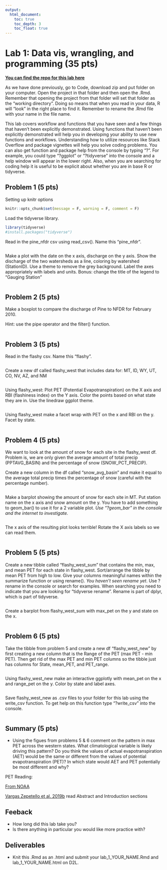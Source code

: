 ```yaml
---
output: 
  html_document:
    toc: true
    toc_depth: 3
    toc_float: true
---
```


# Lab 1: Data vis, wrangling, and programming (35 pts)

[**You can find the repo for this lab here**](https://github.com/tpcovino/lab_1){target="_blank"}

As we have done previously, go to Code, download zip and put folder on your computer. Open the project in that folder and then open the .Rmd. Remember that opening the project from that folder will set that folder as the "working directory". Doing so means that when you read in your data, R will "look" in the right place to find it. Remember to rename the .Rmd file with your name in the file name.  

This lab covers workflow and functions that you have seen and a few things that haven't been explicitly demonstrated. Using functions that haven't been explicitly demonstrated will help you in developing your ability to use new functions and workflows. Understanding how to utilize resources like Stack Overflow and package vignettes will help you solve coding problems. You can also get function and package help from the console by typing "?". For example, you could type "?ggplot" or "?tidyverse" into the console and a help window will appear in the lower right. Also, when you are searching for coding help it is useful to be explicit about whether you are in base R or tidyverse. 

## Problem 1 (5 pts)

Setting up knitr options
```r
knitr::opts_chunk$set(message = F, warning = F, comment = F)
```


Load the tidyverse library.
```r
library(tidyverse)
#install.packages("tidyverse")
```


Read in the pine_nfdr csv using read_csv(). Name this "pine_nfdr".
```r


```


Make a plot with the date on the x axis, discharge on the y axis. Show the discharge of the two watersheds as a line, coloring by watershed (StationID). Use a theme to remove the grey background. Label the axes appropriately with labels and units. Bonus: change the title of the legend to "Gauging Station"
```r


```


## Problem 2 (5 pts)

Make a boxplot to compare the discharge of Pine to NFDR for February 2010.

Hint: use the pipe operator and the filter() function.

```r


```


## Problem 3 (5 pts)

Read in the flashy csv. Name this "flashy".

```r


```


Create a new df called flashy_west that includes data for: MT, ID, WY, UT, CO, NV, AZ, and NM

```r


```


Using flashy_west: Plot PET (Potential Evapotranspiration) on the X axis and RBI (flashiness index) on the Y axis. Color the points based on what state they are in. Use the linedraw ggplot theme.

```r



```

Using flashy_west make a facet wrap with PET on the x and RBI on the y. Facet by state.

```r

```


## Problem 4 (5 pts)

We want to look at the amount of snow for each site in the flashy_west df. Problem is, we are only given the average amount of total precip (PPTAVG_BASIN) and the percentage of snow (SNOW_PCT_PRECIP).

Create a new column in the df called "snow_avg_basin" and make it equal to the average total precip times the percentage of snow (careful with the percentage number).

```r



```


Make a barplot showing the amount of snow for each site in MT. Put station name on the x axis and snow amount on the y. You have to add something to geom_bar() to use it for a 2 variable plot. *Use "?geom_bar" in the console and the internet to investigate.*

```r



```


The x axis of the resulting plot looks terrible! Rotate the X axis labels so we can read them.

```r



```


## Problem 5 (5 pts)

Create a new tibble called "flashy_west_sum" that contains the min, max, and mean PET for each state in flashy_west. Sort/arrange the tibble by mean PET from high to low. Give your columns meaningful names within the summarize function or using rename(). *You haven't seen rename yet*. Use ?rename in the console or search for examples. When searching you need to indicate that you are looking for "tidyverse rename". Rename is part of dplyr, which is part of tidyverse.  


```r



```

Create a barplot from flashy_west_sum with max_pet on the y and state on the x. 

```r


```



## Problem 6 (5 pts)

Take the tibble from problem 5 and create a new df "flashy_west_new" by first creating a new column that is the Range of the PET (max PET - min PET). Then get rid of the max PET and min PET columns so the tibble just has columns for State, mean_PET, and PET_range.


```r



  
```


Using flashy_west_new make an interactive ggplotly with mean_pet on the x and range_pet on the y. Color by state and label axes. 
```r

```


Save flashy_west_new as .csv files to your folder for this lab using the write_csv function. To get help on this function type "?write_csv" into the console. 

```r



```


## Summary (5 pts)

- Using the figues from problems 5 & 6 comment on the pattern in max PET across the western states. What climatological variable is likely driving this pattern? Do you think the values of actual evapotranspiration (AET) would be the same or different from the values of potential evapotranspiration (PET)? In which state would AET and PET potentially be most different and why? 

PET Reading:

[From NOAA](https://www.ncei.noaa.gov/access/monitoring/dyk/potential-evapotranspiration){target="_blank"}

[Vargas Zepetello et al. 2019b](images/VargasZeppetello_etal_2019b.pdf){target="_blank"} read Abstract and Introduction sections


## Feeback
- How long did this lab take you?
- Is there anything in particular you would like more practice with?

## Deliverables
- Knit this .Rmd as an .html and submit your lab_1_YOUR_NAME.Rmd and lab_1_YOUR_NAME.html on D2L. 

